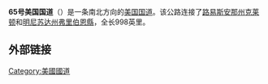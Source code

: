 '''65号美国国道'''（{{lang-en|'''U.S. Route 65'''}}）是一条南北方向的[[美国国道|美国国道]]。该公路连接了[[路易斯安那州|路易斯安那州]][[克莱顿_(路易斯安那州)|克莱顿]]和[[明尼苏达州|明尼苏达州]][[弗里伯恩縣_(明尼蘇達州)|弗里伯恩縣]]，全长998英里。

== 外部链接 ==

{{美国国道}}
[[Category:美國國道|Category:美國國道]]